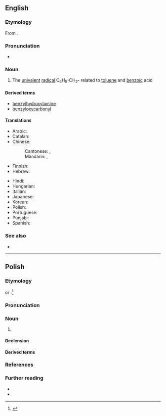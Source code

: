 ==English==
{{wp}}

===Etymology===
From {{affix|en|benz-|-yl}}.

===Pronunciation===
* {{audio|en|en-us-benzyl.ogg|Audio (US)}}

===Noun===
{{en-noun}}

# {{lb|en|organic chemistry|especially in combination}} The [[univalent]] [[radical]] C<sub>6</sub>H<sub>5</sub>-CH<sub>2</sub>- related to [[toluene]] and [[benzoic]] acid

====Derived terms====
* [[benzylhydroxylamine]]
* [[benzyloxycarbonyl]]

====Translations====
{{trans-top|chemical compound}}
* Arabic: {{t|ar|بَنْزِيل}}
* Catalan: {{t|ca|benzil|m}}
* Chinese:
*: Cantonese: {{t|yue|苄|tr=bin6}}, {{t|yue|苄基|tr=bin6 gei1}}
*: Mandarin: {{t+|cmn|苄|tr=biàn}}, {{t+|cmn|苄基|tr=biànjī}}
* Finnish: {{t|fi|bentsyyli}}
* Hebrew: {{t|he|בנזיל}}
{{trans-mid}}
* Hindi: {{t|hi|धूपल}}
* Hungarian: {{t|hu|benzil}}
* Italian: {{t+|it|benzile|m}}
* Japanese: {{t|ja|ベンジル基|tr=ベンジルき, benjiru-ki}}
* Korean: {{t|ko|벤질기}}
* Polish: {{t|pl|benzyl|m}}
* Portuguese: {{t|pt|benzilo|m}}
* Punjabi: {{t+|pa|ਬੈਨਜ਼ਾਈਲ}}
* Spanish: {{t|es|bencilo|m}}
{{trans-bottom}}

===See also===
* {{l|en|benzylene}}

----

==Polish==
{{wp|lang=pl}}

===Etymology===
{{bor+|pl|fr|benzyle}} or {{bor|pl|en|benzyl}}.<ref>{{R:pl:SJPD}}</ref>

===Pronunciation===
{{pl-p}}

===Noun===
{{pl-noun|m-in}}

# {{lb|pl|organic chemistry}} {{l|en|benzyl}}

====Declension====
{{pl-decl-noun-m-in|tantum=s}}

====Derived terms====
{{col3|pl|title=adjective|benzylowy}}

===References===
<references/>

===Further reading===
* {{R:pl:WSJP}}
* {{R:pl:PWN}}